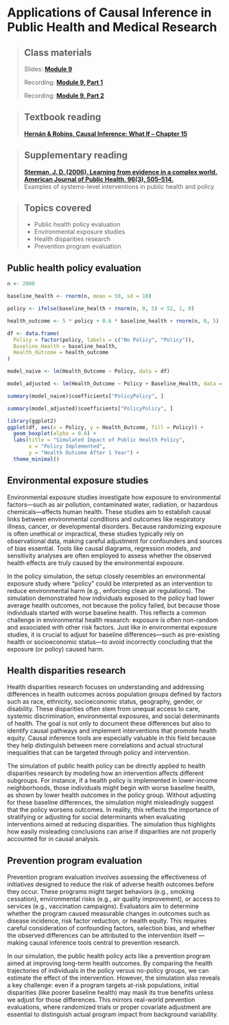 # Applications of Causal Inference in Public Health and Medical Research

> ## Class materials
>
> Slides: [**Module 9**](https://your-slide-link.com)
>
> Recording: [**Module 9, Part 1**](https://your-recording-link.com)
>
> Recording: [**Module 9, Part 2**](https://your-recording-link.com)

> ## Textbook reading
>
> [**Hernán & Robins, Causal Inference: What If – Chapter 15**](https://static1.squarespace.com/static/675db8b0dd37046447128f5f/t/677676888e31cc50c2c33877/1735816881944/hernanrobins_WhatIf_2jan25.pdf)

> ## Supplementary reading
>
> [**Sterman, J. D. (2006). Learning from evidence in a complex world. American Journal of Public Health, 96(3), 505–514.**](https://www.ncbi.nlm.nih.gov/pmc/articles/PMC1470480/)\
> Examples of systems-level interventions in public health and policy

> ## Topics covered
>
> -   Public health policy evaluation
> -   Environmental exposure studies
> -   Health disparities research
> -   Prevention program evaluation

## Public health policy evaluation

```r

n <- 2000

baseline_health <- rnorm(n, mean = 50, sd = 10)

policy <- ifelse(baseline_health + rnorm(n, 0, 5) < 52, 1, 0)

health_outcome <- 5 * policy + 0.6 * baseline_health + rnorm(n, 0, 5)

df <- data.frame(
  Policy = factor(policy, labels = c("No Policy", "Policy")),
  Baseline_Health = baseline_health,
  Health_Outcome = health_outcome
)

model_naive <- lm(Health_Outcome ~ Policy, data = df)

model_adjusted <- lm(Health_Outcome ~ Policy + Baseline_Health, data = df)

summary(model_naive)$coefficients["PolicyPolicy", ]

summary(model_adjusted)$coefficients["PolicyPolicy", ]

```
```r

library(ggplot2)
ggplot(df, aes(x = Policy, y = Health_Outcome, fill = Policy)) +
  geom_boxplot(alpha = 0.6) +
  labs(title = "Simulated Impact of Public Health Policy",
       x = "Policy Implemented",
       y = "Health Outcome After 1 Year") +
  theme_minimal()

```

## Environmental exposure studies

Environmental exposure studies investigate how exposure to environmental factors—such as air pollution, contaminated water, radiation, or hazardous chemicals—affects human health. These studies aim to establish causal links between environmental conditions and outcomes like respiratory illness, cancer, or developmental disorders. Because randomizing exposure is often unethical or impractical, these studies typically rely on observational data, making careful adjustment for confounders and sources of bias essential. Tools like causal diagrams, regression models, and sensitivity analyses are often employed to assess whether the observed health effects are truly caused by the environmental exposure.

In the policy simulation, the setup closely resembles an environmental exposure study where "policy" could be interpreted as an intervention to reduce environmental harm (e.g., enforcing clean air regulations). The simulation demonstrated how individuals exposed to the policy had lower average health outcomes, not because the policy failed, but because those individuals started with worse baseline health. This reflects a common challenge in environmental health research: exposure is often non-random and associated with other risk factors. Just like in environmental exposure studies, it is crucial to adjust for baseline differences—such as pre-existing health or socioeconomic status—to avoid incorrectly concluding that the exposure (or policy) caused harm.

## Health disparities research

Health disparities research focuses on understanding and addressing differences in health outcomes across population groups defined by factors such as race, ethnicity, socioeconomic status, geography, gender, or disability. These disparities often stem from unequal access to care, systemic discrimination, environmental exposures, and social determinants of health. The goal is not only to document these differences but also to identify causal pathways and implement interventions that promote health equity. Causal inference tools are especially valuable in this field because they help distinguish between mere correlations and actual structural inequalities that can be targeted through policy and intervention.

The simulation of public health policy can be directly applied to health disparities research by modeling how an intervention affects different subgroups. For instance, if a health policy is implemented in lower-income neighborhoods, those individuals might begin with worse baseline health, as shown by lower health outcomes in the policy group. Without adjusting for these baseline differences, the simulation might misleadingly suggest that the policy worsens outcomes. In reality, this reflects the importance of stratifying or adjusting for social determinants when evaluating interventions aimed at reducing disparities. The simulation thus highlights how easily misleading conclusions can arise if disparities are not properly accounted for in causal analysis.

## Prevention program evaluation

Prevention program evaluation involves assessing the effectiveness of initiatives designed to reduce the risk of adverse health outcomes before they occur. These programs might target behaviors (e.g., smoking cessation), environmental risks (e.g., air quality improvement), or access to services (e.g., vaccination campaigns). Evaluators aim to determine whether the program caused measurable changes in outcomes such as disease incidence, risk factor reduction, or health equity. This requires careful consideration of confounding factors, selection bias, and whether the observed differences can be attributed to the intervention itself — making causal inference tools central to prevention research.

In our simulation, the public health policy acts like a prevention program aimed at improving long-term health outcomes. By comparing the health trajectories of individuals in the policy versus no-policy groups, we can estimate the effect of the intervention. However, the simulation also reveals a key challenge: even if a program targets at-risk populations, initial disparities (like poorer baseline health) may mask its true benefits unless we adjust for those differences. This mirrors real-world prevention evaluations, where randomized trials or proper covariate adjustment are essential to distinguish actual program impact from background variability.
